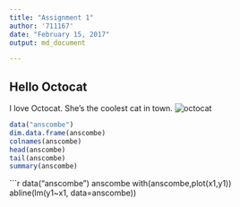 ```yaml
---
title: "Assignment 1"
author: '711167'
date: "February 15, 2017"
output: md_document

---
```



## Hello Octocat

I love Octocat. She’s the coolest cat in town.
![octocat](https://dl.dropboxusercontent.com/u/11805474/painblogr/biostats/assignments/octocat.png)
```r
data("anscombe")
dim.data.frame(anscombe)
colnames(anscombe)
head(anscombe)
tail(anscombe)
summary(anscombe)
```

```r
data("anscombe")
anscombe
with(anscombe,plot(x1,y1))
abline(lm(y1~x1, data=anscombe))
